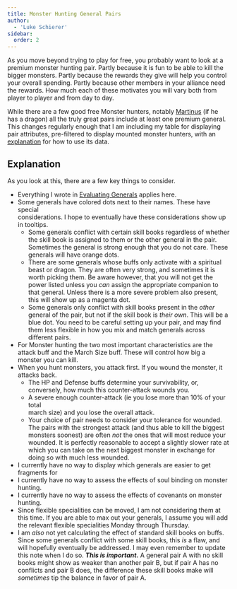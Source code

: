 ```yaml
---
title: Monster Hunting General Pairs
author:
  - 'Luke Schierer'
sidebar:
  order: 2
---
```


As you move beyond trying to play for free, you probably want to look at a premium monster hunting pair. Partly because it is fun to be able to kill the bigger monsters. Partly because the rewards they give will help you control your overall spending. Partly because other members in your alliance need the rewards. How much each of these motivates you will vary both from player to player and from day to day.

While there are a few good free Monster hunters, notably [Martinus] (if he has a dragon) all the truly great pairs include at least one premium general.
This changes regularly enough that I am including my table for displaying pair attributes, pre-filtered to display mounted monster hunters, with an [explanation] for how to use its data.

<AttackPairs generalClass="Mounted" useCase="Monsters"></AttackPairs>

## Explanation

As you look at this, there are a few key things to consider.

- Everything I wrote in [Evaluating Generals] applies here.
- Some generals have colored dots next to their names. These have special  
  considerations. I hope to eventually have these considerations show up in
  tooltips.
  - Some generals conflict with certain skill books regardless of whether the
    skill book is assigned to them or the other general in the pair. Sometimes
    the general is strong enough that you do not care. These generals will have
    orange dots.
  - There are some generals whose buffs only activate with a spiritual beast or
    dragon. They are often very strong, and sometimes it is worth picking them.
    Be aware however, that you will not get the power listed unless you _can_
    assign the appropriate companion to that general. Unless there is a more
    severe problem also present, this will show up as a magenta dot.
  - Some generals only conflict with skill books present in the _other_ general
    of the pair, but not if the skill book is _their own_. This will be a
    blue dot. You need to be careful setting up your pair, and may find them
    less flexible in how you mix and match generals across different pairs.
- For Monster hunting the two most important characteristics are the attack
  buff and the March Size buff. These will control how big a monster you can
  kill.
- When you hunt monsters, you attack first. If you wound the monster, it
  attacks back.
  - The HP and Defense buffs determine your survivability, or, conversely, how
    much this counter-attack wounds you.
  - A severe enough counter-attack (ie you lose more than 10% of your total  
    march size) and you lose the overall attack.
  - Your choice of pair needs to consider your tolerance for wounded. The
    pairs with the strongest attack (and thus able to kill the biggest monsters
    soonest) are often _not_ the ones that will most reduce your wounded. It is
    perfectly reasonable to accept a slightly slower rate at which you can take
    on the next biggest monster in exchange for doing so with much less wounded.
- I currently have no way to display which generals are easier to get fragments for
- I currently have no way to assess the effects of soul binding on monster  
  hunting.
- I currently have no way to assess the effects of covenants on monster
  hunting.
- Since flexible specialities can be moved, I am not considering them at this
  time. If you are able to max out your generals, I assume you will add the relevant flexible specialities Monday through Thursday.
- I am _also_ not yet calculating the effect of standard skill books on buffs.
  Since some generals conflict with some skill books, this _is_ a flaw, and
  will hopefully eventually be addressed. I may even remember to update this
  note when I do so. _**This is important.**_ A general pair A with no skill books might show as weaker than another pair B, but if pair A has no conflicts and pair B does, the difference these skill books make will _sometimes_ tip the balance in favor of pair A.


[explanation]: ./#explanation
[Martinus]: ../../details/martinus/
[Evaluating Generals]: ../../evaluating_generals/
